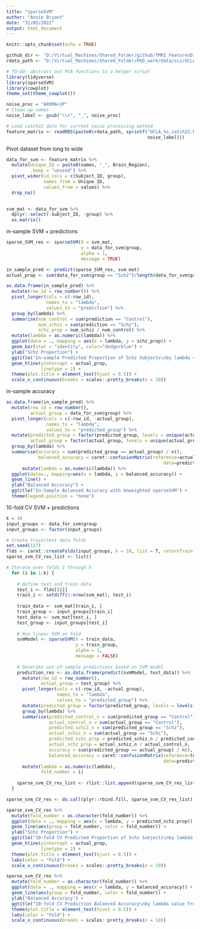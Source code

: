 ```yaml
---
title: "sparseSVM"
author: "Annie Bryant"
date: "31/05/2022"
output: html_document
---
```


```r
knitr::opts_chunk$set(echo = TRUE)
```

```r
github_dir <- "D:/Virtual_Machines/Shared_Folder/github/fMRI_FeaturesDisorders/"
rdata_path <- "D:/Virtual_Machines/Shared_Folder/PhD_work/data/scz/UCLA/Rdata/"

# TO-DO: abstract out PCA functions to a helper script
library(tidyverse)
library(sparseSVM)
library(cowplot)
theme_set(theme_cowplot())

noise_proc = "AROMA+2P"
# Clean up names
noise_label <- gsub("\\+", "_", noise_proc)

# Load catch22 data for current noise processing method
feature_matrix <- readRDS(paste0(rdata_path, sprintf("UCLA_%s_catch22.Rds", 
                                                     noise_label)))      
```


Pivot dataset from long to wide

```r
data_for_svm <- feature_matrix %>%
  mutate(Unique_ID = paste0(names, "_", Brain_Region),
         .keep = "unused") %>%
  pivot_wider(id_cols = c(Subject_ID, group),
              names_from = Unique_ID, 
              values_from = values) %>%
  drop_na()
  

svm_mat <- data_for_svm %>%
  dplyr::select(-Subject_ID, -group) %>%
  as.matrix()

```

in-sample SVM + predictions

```r
sparse_SVM_res <- sparseSVM(X = svm_mat,
                            y = data_for_svm$group,
                            alpha = 1,
                            message = TRUE)

in_sample_pred <- predict(sparse_SVM_res, svm_mat)
actual_prop <- sum(data_for_svm$group == "Schz")/length(data_for_svm$group)

as.data.frame(in_sample_pred) %>%
  mutate(row_id = row_number()) %>%
  pivot_longer(cols = c(-row_id),
               names_to = "lambda",
               values_to = "prediction") %>%
  group_by(lambda) %>%
  summarise(num_control = sum(prediction == "Control"),
            num_schiz = sum(prediction == "Schz"),
            schz_prop = num_schiz / num_control) %>%
  mutate(lambda = as.numeric(lambda)) %>%
  ggplot(data = ., mapping = aes(x = lambda, y = schz_prop)) +
  geom_bar(stat = "identity", color="dodgerblue") +
  ylab("Schz Proportion") +
  ggtitle("In-sample Predicted Proportion of Schz Subjects\nby lambda value from sparseSVM package") +
  geom_hline(yintercept = actual_prop, 
             linetype = 2) +
  theme(plot.title = element_text(hjust = 0.5)) +
  scale_x_continuous(breaks = scales::pretty_breaks(n = 20))
```

in-sample accuracy
```r
as.data.frame(in_sample_pred) %>%
  mutate(row_id = row_number(),
         actual_group = data_for_svm$group) %>%
  pivot_longer(cols = c(-row_id, -actual_group),
               names_to = "lambda",
               values_to = "predicted_group") %>%
  mutate(predicted_group = factor(predicted_group, levels = unique(actual_group)),
         actual_group = factor(actual_group, levels = unique(actual_group))) %>%
  group_by(lambda) %>%
  summarise(accuracy = sum(predicted_group == actual_group) / n(),
            balanced_accuracy = caret::confusionMatrix(reference=actual_group, 
                                                           data=predicted_group)$byClass[["Balanced Accuracy"]])  %>%
      mutate(lambda = as.numeric(lambda)) %>%
  ggplot(data=., mapping=aes(x = lambda, y = balanced_accuracy)) +
  geom_line() +
  ylab("Balanced Accuracy") +
  ggtitle("In-Sample Balanced Accuracy with Unweighted sparseSVM") +
  theme(legend.position = "none")
```


10-fold CV SVM + predictions

```r
k = 10
input_groups <- data_for_svm$group
input_groups <- factor(input_groups)

# Create train/test data folds
set.seed(127)
flds <- caret::createFolds(input_groups, k = 10, list = T, returnTrain = FALSE)
sparse_svm_CV_res_list <- list()

# Iterate over folds 1 through k
  for (i in 1:k) {
    
    # Define test and train data
    test_i <- flds[[i]]
    train_i <- setdiff(1:nrow(svm_mat), test_i)
    
    train_data <- svm_mat[train_i, ]
    train_group <- input_groups[train_i]
    test_data <- svm_mat[test_i, ]
    test_group <- input_groups[test_i]
    
    # Run linear SVM on fold
    svmModel <- sparseSVM(X = train_data,
                          y = train_group,
                          alpha = 1,
                          message = FALSE)
    
    # Generate out-of-sample predictions based on SVM model
    prediction_res <- as.data.frame(predict(svmModel, test_data)) %>%
      mutate(row_id = row_number(),
             actual_group = test_group) %>%
      pivot_longer(cols = c(-row_id, -actual_group),
                   names_to = "lambda",
                   values_to = "predicted_group") %>%
      mutate(predicted_group = factor(predicted_group, levels = levels(test_group))) %>%
      group_by(lambda) %>%
      summarise(predicted_control_n = sum(predicted_group == "Control"),
                actual_control_n = sum(actual_group == "Control"),
                predicted_schiz_n = sum(predicted_group == "Schz"),
                actual_schiz_n = sum(actual_group == "Schz"),
                predicted_schz_prop = predicted_schiz_n / predicted_control_n,
                actual_schz_prop = actual_schiz_n / actual_control_n,
                accuracy = sum(predicted_group == actual_group) / n(),
                balanced_accuracy = caret::confusionMatrix(reference=test_group, 
                                                           data=predicted_group)$byClass[["Balanced Accuracy"]]) %>%
      mutate(lambda = as.numeric(lambda),
             fold_number = i)
    
    sparse_svm_CV_res_list <- rlist::list.append(sparse_svm_CV_res_list, prediction_res)
  } 

sparse_svm_CV_res <- do.call(plyr::rbind.fill, sparse_svm_CV_res_list)
```


```r
sparse_svm_CV_res %>%
  mutate(fold_number = as.character(fold_number)) %>%
  ggplot(data = ., mapping = aes(x = lambda, y = predicted_schz_prop)) +
  geom_line(aes(group = fold_number, color = fold_number)) +
  ylab("Schz Proportion") +
  ggtitle("10-fold CV Predicted Proportion of Schz Subjects\nby lambda value from sparseSVM package") +
  geom_hline(yintercept = actual_prop, 
             linetype = 2) +
  theme(plot.title = element_text(hjust = 0.5)) +
  labs(color = "Fold") +
  scale_x_continuous(breaks = scales::pretty_breaks(n = 10))
```

```r
sparse_svm_CV_res %>%
  mutate(fold_number = as.character(fold_number)) %>%
  ggplot(data = ., mapping = aes(x = lambda, y = balanced_accuracy)) +
  geom_line(aes(group = fold_number, color = fold_number)) +
  ylab("Balanced Accuracy") +
  ggtitle("10-fold CV Prediction Balanced Accuracy\nby lambda value from sparseSVM package") +
  theme(plot.title = element_text(hjust = 0.5)) +
  labs(color = "Fold") +
  scale_x_continuous(breaks = scales::pretty_breaks(n = 10))
```

